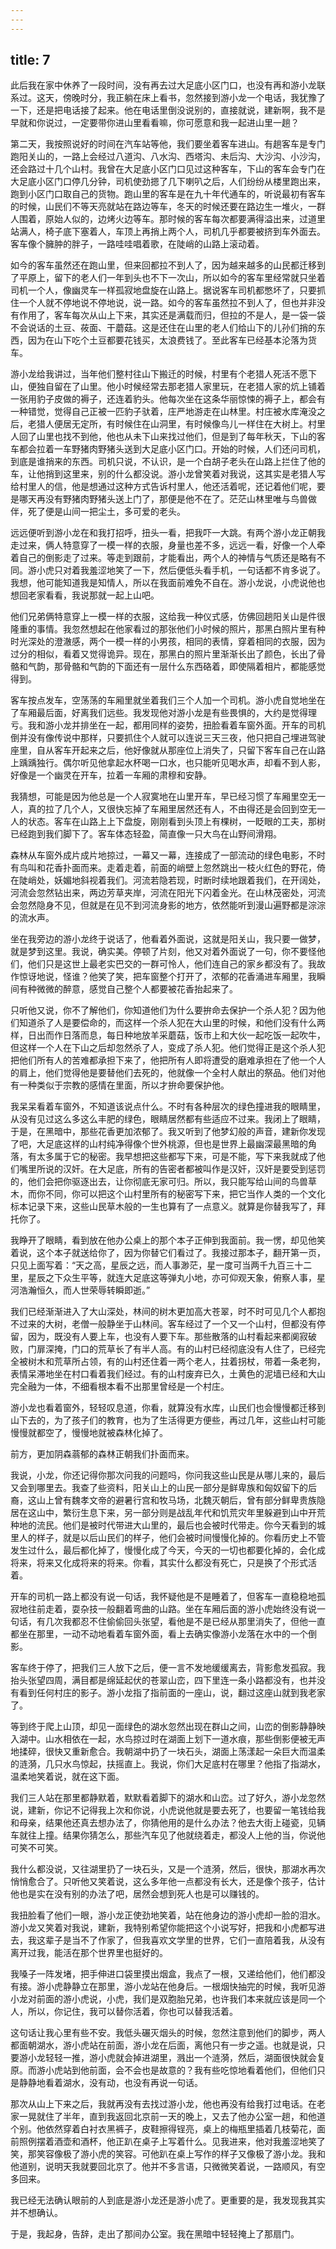```yaml
---
---
---
```

title: 7
---




此后我在家中休养了一段时间，没有再去过大足底小区门口，也没有再和游小龙联系过。这天，傍晚时分，我正躺在床上看书，忽然接到游小龙一个电话，我犹豫了一下，还是把电话接了起来。他在电话里倒没说别的，直接就说，建新啊，我不是早就和你说过，一定要带你进山里看看嘛，你可愿意和我一起进山里一趟？

第二天，我按照说好的时间在汽车站等他，我们要坐着客车进山。有趟客车是专门跑阳关山的，一路上会经过八道沟、八水沟、西塔沟、未后沟、大沙沟、小沙沟，还会路过十几个山村。我曾在大足底小区门口见过这种客车，下山的客车会专门在大足底小区门口停几分钟，司机使劲摁了几下喇叭之后，人们纷纷从楼里跑出来，跑到小区门口取自己的货物。跑山里的客车是在九十年代通车的，听说最初有客车的时候，山民们不等天亮就站在路边等车，冬天的时候还要在路边生一堆火，一群人围着，原始人似的，边烤火边等车。那时候的客车每次都要满得溢出来，过道里站满人，椅子底下塞着人，车顶上再捎上两个人，司机几乎都要被挤到车外面去。客车像个臃肿的胖子，一路哇哇唱着歌，在陡峭的山路上滚动着。

如今的客车虽然还在跑山里，但来回都拉不到人了，因为越来越多的山民都迁移到了平原上，留下的老人们一年到头也不下一次山，所以如今的客车里经常就只坐着司机一个人，像幽灵车一样孤寂地盘旋在山路上。据说客车司机都憋坏了，只要抓住一个人就不停地说不停地说，说一路。如今的客车虽然拉不到人了，但也并非没有作用了，客车每次从山上下来，其实还是满载而归，但拉的不是人，是一袋一袋不会说话的土豆、莜面、干蘑菇。这是还住在山里的老人们给山下的儿孙们捎的东西，因为在山下吃个土豆都要花钱买，太浪费钱了。至此客车已经基本沦落为货车。

游小龙给我讲过，当年他们整村往山下搬迁的时候，村里有个老猎人死活不愿下山，便独自留在了山里。他小时候经常去那老猎人家里玩，在老猎人家的炕上铺着一张用豹子皮做的褥子，还连着豹头。他每次坐在这条华丽惊悚的褥子上，都会有一种错觉，觉得自己正被一匹豹子驮着，庄严地游走在山林里。村庄被水库淹没之后，老猎人便居无定所，有时候住在山洞里，有时候像鸟儿一样住在大树上。村里人回了山里也找不到他，他也从未下山来找过他们，但是到了每年秋天，下山的客车都会拉着一车野猪肉野猪头送到大足底小区门口。开始的时候，人们还问司机，到底是谁捎来的东西。司机只说，不认识，是一个白胡子老头在山路上拦住了他的车，让他捎到这里来，别的什么都没说。游小龙曾笑着对我说，这其实是老猎人写给村里人的信，他是想通过这种方式告诉村里人，他还活着呢，还记着他们呢，要是哪天再没有野猪肉野猪头送上门了，那便是他不在了。茫茫山林里唯与鸟兽做伴，死了便是山间一把尘土，多可爱的老头。

远远便听到游小龙在和我打招呼，扭头一看，把我吓一大跳。有两个游小龙正朝我走过来，俩人特意穿了一模一样的衣服，身量也差不多，远远一看，好像一个人牵着自己的倒影走了过来。等走到跟前，才能看出，两个人的神情与气质还是略有不同。游小虎只对着我羞涩地笑了一下，然后便低头看手机，一句话都不肯多说了。我想，他可能知道我是知情人，所以在我面前难免不自在。游小龙说，小虎说他也想回老家看看，我说那就一起上山吧。

他们兄弟俩特意穿上一模一样的衣服，这给我一种仪式感，仿佛回趟阳关山是件很隆重的事情。我忽然想起在他家看过的那张他们小时候的照片，那黑白照片里有种时光深处的澄澈感，两个一模一样的小男孩，相同的表情，穿着相同的衣服，因为过分的相似，看着又觉得诡异。现在，那黑白的照片里渐渐长出了颜色，长出了骨骼和气韵，那骨骼和气韵的下面还有一层什么东西硌着，即使隔着相片，都能感觉得到。

客车按点发车，空荡荡的车厢里就坐着我们三个人加一个司机。游小虎自觉地坐在了车厢最后面，好离我们远些。我发现他对游小龙是有些畏惧的，大约是觉得理亏。我和游小龙并排坐在一起，都用同样的姿势，扭脸看着车窗外面。开车的司机倒并没有像传说中那样，只要抓住个人就可以连说三天三夜，他只把自己埋进驾驶座里，自从客车开起来之后，他好像就从那座位上消失了，只留下客车自己在山路上踽踽独行。偶尔听见他拿起水杯喝一口水，也只能听见喝水声，却看不到人影，好像是一个幽灵在开车，拉着一车厢的肃穆和安静。

我猜想，可能是因为他总是一个人寂寞地在山里开车，早已经习惯了车厢里空无一人，真的拉了几个人，又很快忘掉了车厢里居然还有人，不由得还是会回到空无一人的状态。客车在山路上上下盘旋，刚刚看到头顶上有棵树，一眨眼的工夫，那树已经跑到我们脚下了。客车体态轻盈，简直像一只大鸟在山野间滑翔。

森林从车窗外成片成片地掠过，一幕又一幕，连接成了一部流动的绿色电影，不时有鸟叫和花香扑面而来。走着走着，前面的峭壁上忽然跳出一枝火红色的野花，倚在陡峭处，妖媚地斜视着我们。河流若隐若现，时断时续地跟着我们，在开阔处，河流会忽然钻出来，两边芳草夹岸，河流在阳光下闪着金光。在山林茂密处，河流会忽然隐身不见，但就是在见不到河流身影的地方，依然能听到漫山遍野都是淙淙的流水声。

坐在我旁边的游小龙终于说话了，他看着外面说，这就是阳关山，我只要一做梦，就是梦到这里。我说，确实美。停顿了片刻，他又对着外面说了一句，你不要怪他们，他们只是这世上最老实巴交的一群可怜人，他们连自己的家乡都没有了。我故作惊讶地说，怪谁？他笑了笑，把车窗整个打开了，浓郁的花香涌进车厢里，我瞬间有种微微的醉意，感觉自己整个人都要被花香抬起来了。

只听他又说，你不了解他们，你知道他们为什么要拚命去保护一个杀人犯？因为他们知道杀了人是要偿命的，而这样一个杀人犯在大山里的时候，和他们没有什么两样，日出而作日落而息，每日种地放羊采蘑菇，饭市上和大伙一起吃饭一起吹牛，但这样一个人在下山之后却忽然杀了人，变成了杀人犯。他们觉得正是这个杀人犯把他们所有人的苦难都承担下来了，他把所有人即将遭受的磨难承担在了他一个人的肩上，他们觉得他是要替他们去死的，他就像一个全村人献出的祭品。他们对他有一种类似于宗教的感情在里面，所以才拚命要保护他。

我呆呆看着车窗外，不知道该说点什么。不时有各种层次的绿色撞进我的眼睛里，从没有见过这么多这么丰肥的绿色，眼睛居然都有些适应不过来。我闭上了眼睛，于是，在黑暗中，那些花香更加浓郁了。我又听到了他梦幻般的声音，建新你发现了吧，大足底这样的山村纯净得像个世外桃源，但也是世界上最幽深最黑暗的角落，有太多属于它的秘密。我早想把这些都写下来，可是不能，写下来我就成了他们嘴里所说的汉奸。在大足底，所有的告密者都被叫作是汉奸，汉奸是要受到惩罚的，他们会把你驱逐出去，让你彻底无家可归。所以，我只能写给山间的鸟兽草木，而你不同，你可以把这个山村里所有的秘密写下来，把它当作人类的一个文化标本记录下来，这些山民草木般的一生也算有了一点意义。就算是你替我写了，拜托你了。

我睁开了眼睛，看到放在他办公桌上的那个本子正伸到我面前。我一愣，却见他笑着说，这个本子就送给你了，因为你替它们看过了。我接过那本子，翻开第一页，只见上面写着：“天之高，星辰之远，而人事渺茫，星一度可当两千九百三十二里，星辰之下众生平等，就连大足底这等弹丸小地，亦可仰观天象，俯察人事，星河浩瀚恒久，而人世荣辱转瞬即逝。”

我们已经渐渐进入了大山深处，林间的树木更加高大苍翠，时不时可见几个人都抱不过来的大树，老僧一般静坐于山林间。客车经过了一个又一个山村，但都没有停留，因为，既没有人要上车，也没有人要下车。那些散落的山村看起来都阒寂破败，门扉深掩，门口的荒草长了有半人高。有的山村已经彻底没有人住了，已经完全被树木和荒草所占领，有的山村还住着一两个老人，拄着拐杖，带着一条老狗，表情呆滞地坐在村口看着我们经过。有的山村废弃已久，土黄色的泥墙已经和大山完全融为一体，不细看根本看不出那里曾经是一个村庄。

游小龙也看着窗外，轻轻叹息道，你看，就算没有水库，山民们也会慢慢都迁移到山下去的，为了孩子们的教育，也为了生活得更方便些，再过几年，这些山村可能慢慢就都空了，慢慢地就被森林化掉了。

前方，更加阴森蓊郁的森林正朝我们扑面而来。

我说，小龙，你还记得你那次问我的问题吗，你问我这些山民是从哪儿来的，最后又会到哪里去。我查了些资料，阳关山上的山民一部分是鲜卑族和匈奴留下的后裔，这山上曾有魏孝文帝的避暑行宫和牧马场，北魏灭朝后，曾有部分鲜卑贵族隐居在这山中，繁衍生息下来，另一部分则是战乱年代和饥荒灾年里躲避到山中开荒种地的流民。他们是被时代带进大山里的，最后也会被时代带走。你今天看到的城里人的样子，就是以后山民们的样子，他们会被时间慢慢化掉的。你看历史上不管发生过什么，最后都化掉了，慢慢化成了今天，今天的一切也都要化掉的，会化成将来，将来又化成将来的将来。你看，其实什么都没有死亡，只是换了个形式活着。

开车的司机一路上都没有说一句话，我怀疑他是不是睡着了，但客车一直稳稳地孤寂地往前走着，耍杂技一般翻着弯曲的山路。坐在车厢后面的游小虎始终没有说一句话，有几次我都忍不住偷偷回头张望，看他是不是已经从那里消失了，但他一直都坐在那里，一动不动地看着车窗外面，看上去确实像游小龙落在水中的一个倒影。

客车终于停了，把我们三人放下之后，便一言不发地缓缓离去，背影愈发孤寂。我抬头张望四周，满目都是绵延起伏的苍翠山峦，四下里连一条小路都没有，也并没有看到任何村庄的影子。游小龙指了指前面的一座山，说，翻过这座山就到我老家了。

等到终于爬上山顶，却见一面绿色的湖水忽然出现在群山之间，山峦的倒影静静映入湖中。山水相依在一起，水鸟掠过时在湖面上划下一道水痕，那些倒影便被无声地揉碎，很快又重新愈合。我朝湖中扔了一块石头，湖面上荡漾起一朵巨大而温柔的涟漪，几只水鸟惊起，扶摇直上。我说，你们大足底村在哪里？他指了指湖水，温柔地笑着说，就在这下面。

我们三人站在那里都静默着，默默看着脚下的湖水和山峦。过了好久，游小龙忽然说，建新，你记不记得我上次和你说，小虎说他就是要去死了，也要留一笔钱给我和母亲，结果他还真去想办法了，你猜他用的是什么办法？他去大街上碰瓷，见辆车就往上撞。结果你猜怎么，那些汽车见了他就绕着走，都没人上他的当，你说他可笑不可笑。

我什么都没说，又往湖里扔了一块石头，又是一个涟漪，然后，很快，那湖水再次悄悄愈合了。只听他又笑着说，这么多年他一点都没有长大，还是像个孩子，估计他也是实在没有别的办法了吧，居然会想到死人也是可以赚钱的。

我扭脸看了他们一眼，游小龙正使劲地笑着，站在他身边的游小虎却一脸的泪水。游小龙又笑着对我说，建新，我特别希望你能把这个小说写好，把我和小虎都写进去，我这辈子是当不了作家了，但我喜欢文学里的世界，它们一直陪着我，从没有离开过我，能活在那个世界里也挺好的。

我嗓子一阵发堵，把手伸进口袋里摸出烟盒，我点了一根，又递给他们，他们都没有接。游小虎静静立在那里，游小龙站在他身后。一根烟快抽完的时候，我听见游小龙对前面的游小虎说，小虎，我们是双胞胎兄弟，也许我们本来就应该是同一个人，所以，你记住，我可以替你活着，你也可以替我活着。

这句话让我心里有些不安。我低头碾灭烟头的时候，忽然注意到他们的脚步，两人都面朝湖水，游小虎站在前面，游小龙在后面，离他只有一步之遥。也就是说，只要游小龙轻轻一推，游小虎就会掉进湖里，溅出一个涟漪，然后，湖面很快就会复原。而游小虎站到他前面，会不会也是故意的？我有些吃惊地看着他们，但他们只是静静地看着湖水，没有动，也没有再说一句话。

那次从山上下来之后，我就再没有去找过游小龙，他也再没有给我打过电话。在老家一晃就住了半年，直到我返回北京前一天的晚上，又去了他办公室一趟，和他道个别。他依然穿着白衬衣黑裤子，皮鞋擦得锃亮，桌上的梅瓶里插着几枝菊花，面前照例摆着酒壶和酒杯，他正趴在桌子上写着什么。见我进来，他对我羞涩地笑了笑，那笑容像极了游小虎的笑容。可他趴在桌上写作的样子又像极了游小龙。我和他道别，说明天我就要回北京了。他并不多言语，只微微笑着说，一路顺风，有空多回来。

我已经无法确认眼前的人到底是游小龙还是游小虎了。更重要的是，我发现我其实并不想确认。

于是，我起身，告辞，走出了那间办公室。我在黑暗中轻轻掩上了那扇门。